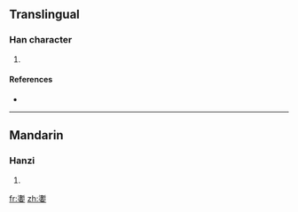 ==Translingual==

===Han character===
{{Han char|rn=38|rad=女|as=14|sn=17|four=|canj=水中女 (ELV)}}

# {{defn|Han|sort=女14}}

====References====
* {{Han ref|kx=0273.060|dkj=06830|dj=0541.110|hdz=21087.180|uh=5B31|ud=23345}}

----

==Mandarin==

===Hanzi===
{{cmn-hanzi|pin=[[cán]] ([[can2]])|wg=ts'an<sup>2</sup>}}

# {{defn|Mandarin}}

[[fr:嬱]]
[[zh:嬱]]